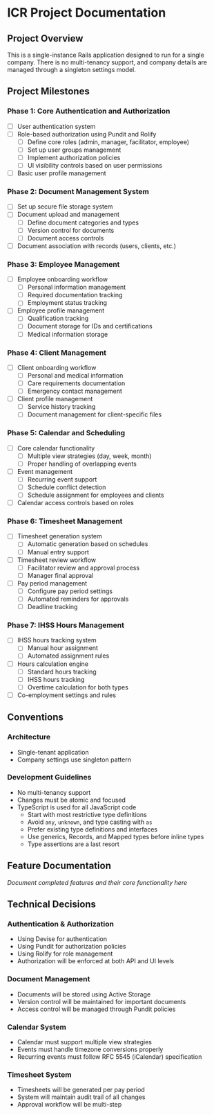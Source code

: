# ICR Project Documentation

## Project Overview
This is a single-instance Rails application designed to run for a single company. There is no multi-tenancy support, and company details are managed through a singleton settings model.

## Project Milestones

### Phase 1: Core Authentication and Authorization
- [ ] User authentication system
- [ ] Role-based authorization using Pundit and Rolify
  - [ ] Define core roles (admin, manager, facilitator, employee)
  - [ ] Set up user groups management
  - [ ] Implement authorization policies
  - [ ] UI visibility controls based on user permissions
- [ ] Basic user profile management

### Phase 2: Document Management System
- [ ] Set up secure file storage system
- [ ] Document upload and management
  - [ ] Define document categories and types
  - [ ] Version control for documents
  - [ ] Document access controls
- [ ] Document association with records (users, clients, etc.)

### Phase 3: Employee Management
- [ ] Employee onboarding workflow
  - [ ] Personal information management
  - [ ] Required documentation tracking
  - [ ] Employment status tracking
- [ ] Employee profile management
  - [ ] Qualification tracking
  - [ ] Document storage for IDs and certifications
  - [ ] Medical information storage

### Phase 4: Client Management
- [ ] Client onboarding workflow
  - [ ] Personal and medical information
  - [ ] Care requirements documentation
  - [ ] Emergency contact management
- [ ] Client profile management
  - [ ] Service history tracking
  - [ ] Document management for client-specific files

### Phase 5: Calendar and Scheduling
- [ ] Core calendar functionality
  - [ ] Multiple view strategies (day, week, month)
  - [ ] Proper handling of overlapping events
- [ ] Event management
  - [ ] Recurring event support
  - [ ] Schedule conflict detection
  - [ ] Schedule assignment for employees and clients
- [ ] Calendar access controls based on roles

### Phase 6: Timesheet Management
- [ ] Timesheet generation system
  - [ ] Automatic generation based on schedules
  - [ ] Manual entry support
- [ ] Timesheet review workflow
  - [ ] Facilitator review and approval process
  - [ ] Manager final approval
- [ ] Pay period management
  - [ ] Configure pay period settings
  - [ ] Automated reminders for approvals
  - [ ] Deadline tracking

### Phase 7: IHSS Hours Management
- [ ] IHSS hours tracking system
  - [ ] Manual hour assignment
  - [ ] Automated assignment rules
- [ ] Hours calculation engine
  - [ ] Standard hours tracking
  - [ ] IHSS hours tracking
  - [ ] Overtime calculation for both types
- [ ] Co-employment settings and rules

## Conventions
### Architecture
- Single-tenant application
- Company settings use singleton pattern

### Development Guidelines
- No multi-tenancy support
- Changes must be atomic and focused
- TypeScript is used for all JavaScript code
  - Start with most restrictive type definitions
  - Avoid `any`, `unknown`, and type casting with `as`
  - Prefer existing type definitions and interfaces
  - Use generics, Records, and Mapped types before inline types
  - Type assertions are a last resort

## Feature Documentation
*Document completed features and their core functionality here*

## Technical Decisions
### Authentication & Authorization
- Using Devise for authentication
- Using Pundit for authorization policies
- Using Rolify for role management
- Authorization will be enforced at both API and UI levels

### Document Management
- Documents will be stored using Active Storage
- Version control will be maintained for important documents
- Access control will be managed through Pundit policies

### Calendar System
- Calendar must support multiple view strategies
- Events must handle timezone conversions properly
- Recurring events must follow RFC 5545 (iCalendar) specification

### Timesheet System
- Timesheets will be generated per pay period
- System will maintain audit trail of all changes
- Approval workflow will be multi-step
